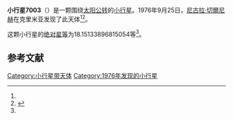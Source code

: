 {{Infobox planet
| bgcolour = #FFFFC0
| name = 7003 Zoyamironova
| symbol = 
| image = 
| caption = 
| discovery = yes
| discovery_ref = 
| discoverer = [[尼古拉·切爾尼赫|尼古拉·切爾尼赫]]
| discovery_site = [[克里米亚|克里米亚]] 
| discovered = 1976年9月25日
| designations = yes
| mp_name = 
| named_after = 
| alt_names = 1976 SZ9/ 1982 TX1 / 1982 VH10
| mp_category = [[主带小行星|主带小行星]]
| orbit_ref = <ref name="a">[http://ssd.jpl.nasa.gov/sbdb.cgi?sstr=7003 7003 Zoyamironova] {{Wayback|url=http://ssd.jpl.nasa.gov/sbdb.cgi?sstr=7003 |date=20210717065847 }}，小行星數據庫瀏覽器（JPL Small-Body Database Browser）－[[美国国家航空航天局|美国国家航空航天局]]喷气推进实验室</ref>
| epoch = 2456400.5 (2013年4月18日更新)
| aphelion = {{convert|3.850584810358642|AU|km|3|abbr=on|lk=out}}
| perihelion = {{convert|2.535788677974202|AU|km|3|abbr=on}}
| semimajor = {{convert|3.193186744166422|AU|km|3|abbr=on}}
| eccentricity = 0.205875233
| period = 2084.178461 [[日|日]]<br />5.71[[儒略年|儒略年]]
| avg_speed = 
| inclination = 3.777989247147416
| asc_node = 11.80975755940304
| mean_anomaly = 
| arg_peri = 18.15133896815054
| satellites = 
| physical_characteristics = yes
| dimensions = 
| mass = 
| density = 
| surface_grav = 
| escape_velocity = 
| sidereal_day = 
| axial_tilt = 
| pole_ecliptic_lat = 
| pole_ecliptic_lon = 
| albedo = 
| temperatures= 
| temp_name1 = 
| mean_temp_1 = 
| max_temp_1 = 
| temp_name2 = 
| max_temp_2 = 
| spectral_type = 
| abs_magnitude = 18.15133896815054
}}

'''小行星7003'''（{{lang-en|7003 Zoyamironova}}）是一颗围绕[[太阳|太阳]][[公转|公转]]的[[小行星|小行星]]。1976年9月25日，[[尼古拉·切爾尼赫|尼古拉·切爾尼赫]]在克里米亚发现了此天体<ref name="a" /><ref>{{cite news|title=小行星列表|url=http://cfa-www.harvard.edu/iau/lists/NumberedMPs.txt|accessdate=2013-07-08|newspaper=哈佛大学|archive-date=2008-05-17|archive-url=https://web.archive.org/web/20080517010638/http://cfa-www.harvard.edu/iau/lists/NumberedMPs.txt|dead-url=no}}</ref>。

这颗小行星的[[绝对星等|绝对星等]]为18.15133896815054等<ref name="a" />。

==参考文献==
{{reflist}}
{{Minor Planet Number|[[小行星7002|小行星7002]]|[[小行星7004|小行星7004]]}}

{{小天体}}

[[Category:小行星带天体|Category:小行星带天体]]
[[Category:1976年发现的小行星|Category:1976年发现的小行星]]

{{asteroid-stub}}